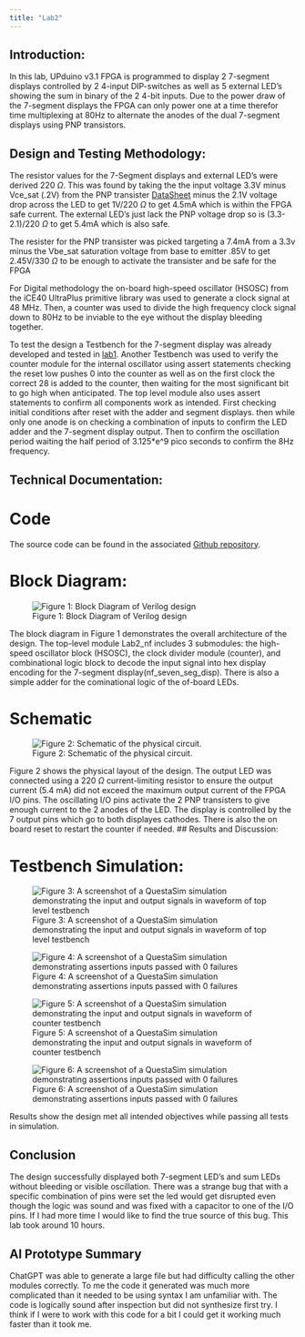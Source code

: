 ```yaml
---
title: "Lab2"
---
```


## Introduction:
In this lab, UPduino v3.1 FPGA is programmed to display 2 7-segment displays controlled by 2 4-input DIP-switches as well as 5 external LED's showing the sum in binary of the 2 4-bit inputs. Due to the power draw of the 7-segment displays the FPGA can only power one at a time therefor time multiplexing at 80Hz to alternate the anodes of the dual 7-segment displays using PNP transistors. 

## Design and Testing Methodology:
The resistor values for the 7-Segment displays and external LED's were derived 220 $\Omega$. This was found by taking the the input voltage 3.3V minus Vce_sat (.2V) from the PNP transister [DataSheet](https://www.digikey.com/htmldatasheets/production/95777/0/0/1/2n3906-datasheet.html?gclsrc=aw.ds&gad_source=1&gad_campaignid=120565755&gbraid=0AAAAADrbLlguDl12bHMTNu2b2E8ZQzDC9&gclid=Cj0KCQjww4TGBhCKARIsAFLXndRalFOUDCTY_bucJ0NmVHIMbx_Q79rTi8eOTmIes7GCWO1B3QfPT0YaArl0EALw_wcB) minus the 2.1V voltage drop across the LED to get 1V/220 $\Omega$ to get 4.5mA which is within the FPGA safe current. The external LED's just lack the PNP voltage drop so is (3.3-2.1)/220 $\Omega$ to get 5.4mA which is also safe.

The resister for the PNP transister was picked targeting a 7.4mA from a 3.3v minus the Vbe_sat saturation voltage from base to emitter .85V to get 2.45V/330 $\Omega$ to be enough to activate the transister and be safe for the FPGA

For Digital methodology the on-board high-speed oscillator (HSOSC) from the iCE40 UltraPlus primitive library was used to generate a clock signal at 48 MHz. Then, a counter was used to divide the high frequency clock signal down to 80Hz to be inviable to the eye without the display bleeding together. 

To test the design a Testbench for the 7-segment display was already developed and tested in [lab1](labs/lab1/lab1.qmd). Another Testbench was used to verify the counter module for the internal oscillator using assert statements checking the reset low pushes 0 into the counter as well as on the first clock the correct 28 is added to the counter, then waiting for the most significant bit to go high when anticipated. The top level module also uses assert statements to confirm all components work as intended. First checking initial conditions after reset with the adder and segment displays. then while only one anode is on checking a combination of inputs to confirm the LED adder and the 7-segment display output. Then to confirm the oscillation period waiting the half period of 3.125*e^9 pico seconds to confirm the 8Hz frequency. 

## Technical Documentation:
# Code
The source code can be found in the associated [Github repository](https://github.com/Noah-Fotenos/E155/lab2).

# Block Diagram:

![Figure 1: Block Diagram of Verilog design](images/lab2blockdiagram.jpeg)

The block diagram in Figure 1 demonstrates the overall architecture of the design. The top-level module Lab2_nf includes 3 submodules: the high-speed oscillator block (HSOSC), the clock divider module (counter), and combinational logic block to decode the input signal into hex display encoding for the 7-segment display(nf_seven_seg_disp). There is also a simple adder for the cominational logic of the of-board LEDs. 

# Schematic
![Figure 2: Schematic of the physical circuit.](images/lab2schematic.jpeg)

Figure 2 shows the physical layout of the design. The output LED was connected using a 220 $\Omega$ current-limiting resistor to ensure the output current (5.4 mA) did not exceed the maximum output current of the FPGA I/O pins. The oscillating I/O pins activate the 2 PNP transisters to give enough current to the 2 anodes of the LED. The display is controlled by the 7 output pins which go to both displayes cathodes. There is also the on board reset to restart the counter if needed. 
## Results and Discussion:

# Testbench Simulation:

![Figure 3: A screenshot of a QuestaSim simulation demonstrating the input and output signals in waveform of top level testbench](images/waveforms1.png)

![Figure 4: A screenshot of a QuestaSim simulation demonstrating assertions inputs passed with 0 failures](images/testbench1.png)

![Figure 5: A screenshot of a QuestaSim simulation demonstrating the input and output signals in waveform of counter testbench](images/waveform2.png)

![Figure 6: A screenshot of a QuestaSim simulation demonstrating assertions inputs passed with 0 failures](images/testbench2.png)

Results show the design met all intended objectives while passing all tests in simulation.

## Conclusion

The design successfully displayed both 7-segment LED's and sum LEDs without bleeding or visible oscillation. There was a strange bug that with a specific combination of pins were set the led would get disrupted even though the logic was sound and was fixed with a capacitor to one of the I/O pins. If I had more time I would like to find the true source of this bug. This lab took around 10 hours.

## AI Prototype Summary

ChatGPT was able to generate a large file but had difficulty calling the other modules correctly. To me the code it generated was much more complicated than it needed to be using syntax I am unfamiliar with. The code is logically sound after inspection but did not synthesize first try. I think if I were to work with this code for a bit I could get it working much faster than it took me. 

